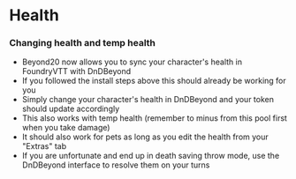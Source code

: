

<Meta title="Foundry VTT/Health and Temp Health" />

# Health

### Changing health and temp health

 - Beyond20 now allows you to sync your character's health in FoundryVTT with DnDBeyond
 - If you followed the install steps above this should already be working for you
 - Simply change your character's health in DnDBeyond and your token should update accordingly
 - This also works with temp health (remember to minus from this pool first when you take damage)
 - It should also work for pets as long as you edit the health from your "Extras" tab
 - If you are unfortunate and end up in death saving throw mode, use the DnDBeyond interface to resolve them on your turns
